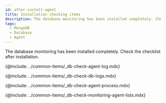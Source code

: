 ```yaml
---
id: after-install-agent
title: Installation checking items
description: The database monitoring has been installed completely. Check the checklist after installation.
tags:
  - MongoDB
  - Database
  - Agent
---
```


The database monitoring has been installed completely. Check the checklist after installation.

<!-- 에이전트 설치 점검 -->

{@include: ../common-items/_db-check-agent-log.mdx} 

<!-- 로그 확인하기 -->

{@include: ../common-items/_db-check-db-logs.mdx}

<!-- 에이전트 프로세스 확인하기 -->

{@include: ../common-items/_db-check-agent-process.mdx}

<!-- 모니터링 확인하기 -->

{@include: ../common-items/_db-check-monitoring-agent-lists.mdx} 
